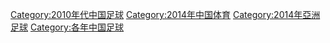 {{Cat topic in year| topic=中国足球|year=2014}}
[[Category:2010年代中国足球|Category:2010年代中国足球]]
[[Category:2014年中国体育|Category:2014年中国体育]]
[[Category:2014年亞洲足球|Category:2014年亞洲足球]]
[[Category:各年中国足球|Category:各年中国足球]]